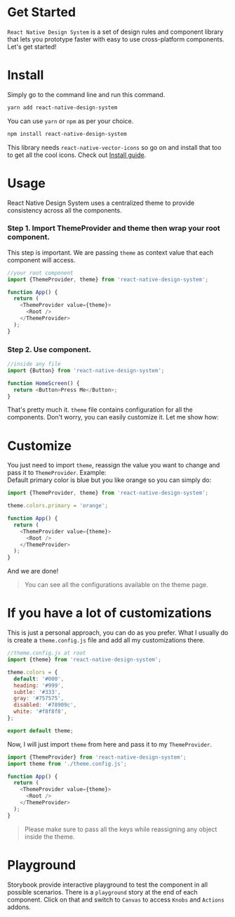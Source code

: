 
<Meta title="Guide|Get Started" />

# Get Started

`React Native Design System` is a set of design rules and component library that lets you prototype faster with easy to use cross-platform components. Let's get started!

# Install

Simply go to the command line and run this command.

```sh
yarn add react-native-design-system
```

You can use `yarn` or `npm` as per your choice.

```sh
npm install react-native-design-system
```

This library needs `react-native-vector-icons` so go on and install that too to get all the cool icons. Check out [Install guide](https://github.com/oblador/react-native-vector-icons#installation).

# Usage

React Native Design System uses a centralized theme to provide consistency across all the components.

### Step 1. Import ThemeProvider and theme then wrap your root component.

This step is important. We are passing `theme` as context value that each component will access.

```js
//your root component
import {ThemeProvider, theme} from 'react-native-design-system';

function App() {
  return (
    <ThemeProvider value={theme}>
      <Root />
    </ThemeProvider>
  );
}
```

### Step 2. Use component.

```js
//inside any file
import {Button} from 'react-native-design-system';

function HomeScreen() {
  return <Button>Press Me</Button>;
}
```

That's pretty much it. `theme` file contains configuration for all the components. Don't worry, you can easily customize it. Let me show how:

# Customize

You just need to import `theme`, reassign the value you want to change and pass it to `ThemeProvider`. Example:  
Default primary color is blue but you like orange so you can simply do:

```js
import {ThemeProvider, theme} from 'react-native-design-system';

theme.colors.primary = 'orange';

function App() {
  return (
    <ThemeProvider value={theme}>
      <Root />
    </ThemeProvider>
  );
}
```

And we are done!

> You can see all the configurations available on the theme page.

# If you have a lot of customizations

This is just a personal approach, you can do as you prefer. What I usually do is create a `theme.config.js` file and add all my customizations there.

```js
//theme.config.js at root
import {theme} from 'react-native-design-system';

theme.colors = {
  default: '#000',
  heading: '#999',
  subtle: '#333',
  gray: '#757575',
  disabled: '#78909c',
  white: '#f8f8f8',
};

export default theme;
```

Now, I will just import `theme` from here and pass it to my `ThemeProvider`.

```js
import {ThemeProvider} from 'react-native-design-system';
import theme from './theme.config.js';

function App() {
  return (
    <ThemeProvider value={theme}>
      <Root />
    </ThemeProvider>
  );
}
```

> Please make sure to pass all the keys while reassigning any object inside the theme.

# Playground

Storybook provide interactive playground to test the component in all possible scenarios. There is a `playground` story at the end of each component. Click on that and switch to `Canvas` to access `Knobs` and `Actions` addons.

